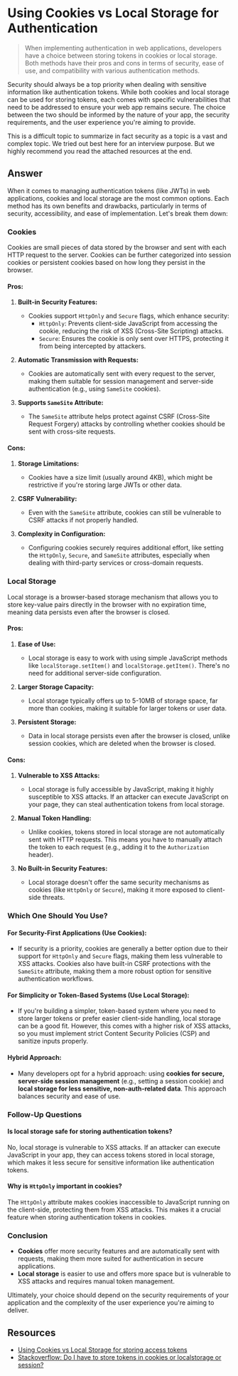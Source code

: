 
# Using Cookies vs Local Storage for Authentication

> When implementing authentication in web applications, developers have a choice between storing tokens in cookies or local storage. Both methods have their pros and cons in terms of security, ease of use, and compatibility with various authentication methods.

<Callout type="warning">
Security should always be a top priority when dealing with sensitive information like authentication tokens. While both cookies and local storage can be used for storing tokens, each comes with specific vulnerabilities that need to be addressed to ensure your web app remains secure. The choice between the two should be informed by the nature of your app, the security requirements, and the user experience you're aiming to provide.
</Callout>

<Callout type='error'>This is a difficult topic to summarize in fact security as a topic is a vast and complex topic. We tried out best here for an interview purpose. But we highly recommend you read the attached resources at the end.</Callout>

## Answer

When it comes to managing authentication tokens (like JWTs) in web applications, cookies and local storage are the most common options. Each method has its own benefits and drawbacks, particularly in terms of security, accessibility, and ease of implementation. Let's break them down:

### **Cookies**

Cookies are small pieces of data stored by the browser and sent with each HTTP request to the server. Cookies can be further categorized into session cookies or persistent cookies based on how long they persist in the browser.

#### **Pros:**
1. **Built-in Security Features:**
   - Cookies support `HttpOnly` and `Secure` flags, which enhance security:
     - `HttpOnly`: Prevents client-side JavaScript from accessing the cookie, reducing the risk of XSS (Cross-Site Scripting) attacks.
     - `Secure`: Ensures the cookie is only sent over HTTPS, protecting it from being intercepted by attackers.
  
2. **Automatic Transmission with Requests:**
   - Cookies are automatically sent with every request to the server, making them suitable for session management and server-side authentication (e.g., using `SameSite` cookies).

3. **Supports `SameSite` Attribute:**
   - The `SameSite` attribute helps protect against CSRF (Cross-Site Request Forgery) attacks by controlling whether cookies should be sent with cross-site requests.

#### **Cons:**
1. **Storage Limitations:**
   - Cookies have a size limit (usually around 4KB), which might be restrictive if you're storing large JWTs or other data.

2. **CSRF Vulnerability:**
   - Even with the `SameSite` attribute, cookies can still be vulnerable to CSRF attacks if not properly handled.

3. **Complexity in Configuration:**
   - Configuring cookies securely requires additional effort, like setting the `HttpOnly`, `Secure`, and `SameSite` attributes, especially when dealing with third-party services or cross-domain requests.

### **Local Storage**

Local storage is a browser-based storage mechanism that allows you to store key-value pairs directly in the browser with no expiration time, meaning data persists even after the browser is closed.

#### **Pros:**
1. **Ease of Use:**
   - Local storage is easy to work with using simple JavaScript methods like `localStorage.setItem()` and `localStorage.getItem()`. There's no need for additional server-side configuration.

2. **Larger Storage Capacity:**
   - Local storage typically offers up to 5-10MB of storage space, far more than cookies, making it suitable for larger tokens or user data.

3. **Persistent Storage:**
   - Data in local storage persists even after the browser is closed, unlike session cookies, which are deleted when the browser is closed.

#### **Cons:**
1. **Vulnerable to XSS Attacks:**
   - Local storage is fully accessible by JavaScript, making it highly susceptible to XSS attacks. If an attacker can execute JavaScript on your page, they can steal authentication tokens from local storage.

2. **Manual Token Handling:**
   - Unlike cookies, tokens stored in local storage are not automatically sent with HTTP requests. This means you have to manually attach the token to each request (e.g., adding it to the `Authorization` header).

3. **No Built-in Security Features:**
   - Local storage doesn't offer the same security mechanisms as cookies (like `HttpOnly` or `Secure`), making it more exposed to client-side threats.

### **Which One Should You Use?**

#### **For Security-First Applications (Use Cookies):**
- If security is a priority, cookies are generally a better option due to their support for `HttpOnly` and `Secure` flags, making them less vulnerable to XSS attacks. Cookies also have built-in CSRF protections with the `SameSite` attribute, making them a more robust option for sensitive authentication workflows.

#### **For Simplicity or Token-Based Systems (Use Local Storage):**
- If you're building a simpler, token-based system where you need to store larger tokens or prefer easier client-side handling, local storage can be a good fit. However, this comes with a higher risk of XSS attacks, so you must implement strict Content Security Policies (CSP) and sanitize inputs properly.

#### **Hybrid Approach:**
- Many developers opt for a hybrid approach: using **cookies for secure, server-side session management** (e.g., setting a session cookie) and **local storage for less sensitive, non-auth-related data**. This approach balances security and ease of use.

### Follow-Up Questions

#### Is local storage safe for storing authentication tokens?

No, local storage is vulnerable to XSS attacks. If an attacker can execute JavaScript in your app, they can access tokens stored in local storage, which makes it less secure for sensitive information like authentication tokens.

#### Why is `HttpOnly` important in cookies?

The `HttpOnly` attribute makes cookies inaccessible to JavaScript running on the client-side, protecting them from XSS attacks. This makes it a crucial feature when storing authentication tokens in cookies.

### Conclusion

- **Cookies** offer more security features and are automatically sent with requests, making them more suited for authentication in secure applications.
- **Local storage** is easier to use and offers more space but is vulnerable to XSS attacks and requires manual token management.

Ultimately, your choice should depend on the security requirements of your application and the complexity of the user experience you're aiming to deliver.

## Resources

- [Using Cookies vs Local Storage for storing access tokens](https://zellwk.com/blog/cookies-vs-localstorage-for-storing-access-tokens/)
- [Stackoverflow: Do I have to store tokens in cookies or localstorage or session?](https://stackoverflow.com/questions/54258233/do-i-have-to-store-tokens-in-cookies-or-localstorage-or-session)
